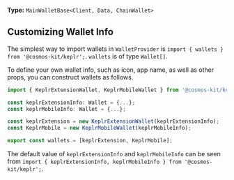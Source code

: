 **Type:** `MainWalletBase<Client, Data, ChainWallet>`

## Customizing Wallet Info

The simplest way to import wallets in `WalletProvider` is `import { wallets } from '@cosmos-kit/keplr';`. `wallets` is of type `Wallet[]`.

To define your own wallet info, such as icon, app name, as well as other props, you can construct wallets as follows.

```ts
import { KeplrExtensionWallet, KeplrMobileWallet } from '@cosmos-kit/keplr';

const keplrExtensionInfo: Wallet = {...};
const keplrMobileInfo: Wallet = {...};

const keplrExtension = new KeplrExtensionWallet(keplrExtensionInfo);
const KeplrMobile = new KeplrMobileWallet(keplrMobileInfo);

export const wallets = [keplrExtension, KeplrMobile];
```

The default value of `keplrExtensionInfo` and `keplrMobileInfo` can be seen from `import { keplrExtensionInfo, keplrMobileInfo } from '@cosmos-kit/keplr';`.